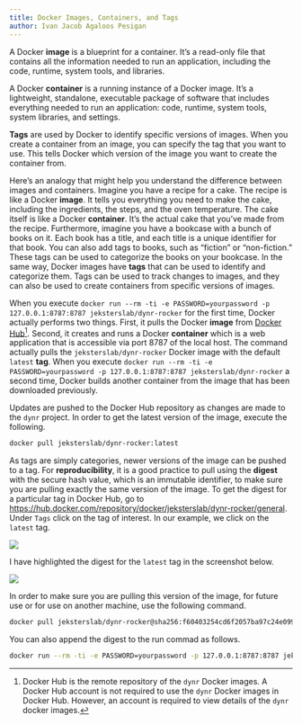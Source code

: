 ```yaml
---
title: Docker Images, Containers, and Tags
author: Ivan Jacob Agaloos Pesigan
---
```


A Docker **image** is a blueprint for a container. It's a read-only file that contains all the information needed to run an application, including the code, runtime, system tools, and libraries.

A Docker **container** is a running instance of a Docker image. It's a lightweight, standalone, executable package of software that includes everything needed to run an application: code, runtime, system tools, system libraries, and settings.

**Tags** are used by Docker to identify specific versions of images. When you create a container from an image, you can specify the tag that you want to use. This tells Docker which version of the image you want to create the container from.

Here's an analogy that might help you understand the difference between images and containers. Imagine you have a recipe for a cake. The recipe is like a Docker **image**. It tells you everything you need to make the cake, including the ingredients, the steps, and the oven temperature. The cake itself is like a Docker **container**. It's the actual cake that you've made from the recipe. Furthermore, imagine you have a bookcase with a bunch of books on it. Each book has a title, and each title is a unique identifier for that book. You can also add tags to books, such as "fiction" or "non-fiction." These tags can be used to categorize the books on your bookcase. In the same way, Docker images have **tags** that can be used to identify and categorize them. Tags can be used to track changes to images, and they can also be used to create containers from specific versions of images.

When you execute `docker run --rm -ti -e PASSWORD=yourpassword -p 127.0.0.1:8787:8787 jeksterslab/dynr-rocker` for the first time, Docker actually performs two things. First, it pulls the Docker **image** from [Docker Hub](https://hub.docker.com/)[^docker-image-container-tag-1]. Second, it creates and runs a Docker **container** which is a web application that is accessible via port 8787 of the local host. The command actually pulls the `jeksterslab/dynr-rocker` Docker image with the default `latest` **tag**. When you execute `docker run --rm -ti -e PASSWORD=yourpassword -p 127.0.0.1:8787:8787 jeksterslab/dynr-rocker` a second time, Docker builds another container from the image that has been downloaded previously.

[^docker-image-container-tag-1]: Docker Hub is the remote repository of the `dynr` Docker images. A Docker Hub account is not required to use the `dynr` Docker images in Docker Hub. However, an account is required to view details of the `dynr` docker images.

Updates are pushed to the Docker Hub repository as changes are made to the `dynr` project. In order to get the latest version of the image, execute the following.

``` bash
docker pull jeksterslab/dynr-rocker:latest
```

As tags are simply categories, newer versions of the image can be pushed to a tag. For **reproducibility**, it is a good practice to pull using the **digest** with the secure hash value, which is an immutable identifier, to make sure you are pulling exactly the same version of the image. To get the digest for a particular tag in Docker Hub, go to <https://hub.docker.com/repository/docker/jeksterslab/dynr-rocker/general>. Under `Tags` click on the tag of interest. In our example, we click on the `latest` tag.

<!--
![](.setup/quarto/docker/dockerhub-general.png)
-->

![](https://raw.githubusercontent.com/jeksterslab/dynr-wiki/main/.setup/quarto/docker/dockerhub-general.png)

I have highlighted the digest for the `latest` tag in the screenshot below.

<!--
![](.setup/quarto/docker/dockerhub-digest.png)
-->

![](https://raw.githubusercontent.com/jeksterslab/dynr-wiki/main/.setup/quarto/docker/dockerhub-digest.png)

In order to make sure you are pulling this version of the image, for future use or for use on another machine, use the following command.

``` bash
docker pull jeksterslab/dynr-rocker@sha256:f60403254cd6f2057ba97c24e0990a2d9f7a7c4f163210b312b490ee6d155f0a
```

You can also append the digest to the run commad as follows.

```bash
docker run --rm -ti -e PASSWORD=yourpassword -p 127.0.0.1:8787:8787 jeksterslab/dynr-rocker@sha256:f60403254cd6f2057ba97c24e0990a2d9f7a7c4f163210b312b490ee6d155f0a
```
